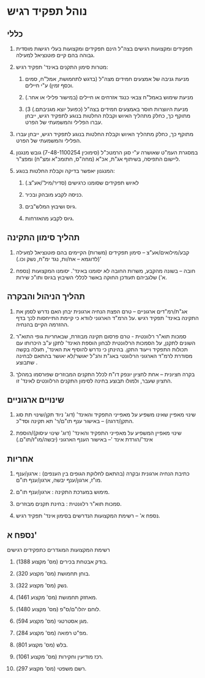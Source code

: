 # נוהל תפקיד רגיש

## כללי

1) תפקידים ומקצועות רגישים בצה"ל הינם תפקידים ומקצועות בעלי רגישות מוסדית גבוהה בהם קיים פוטנציאל למעילה. 

2) מטרות סימון התקנים באינד' תפקיד רגיש: 

   1) מניעת גניבה של אמצעים חמידים מצה"ל (בדגש לתחמושת, אמל"ח, סמים וכסף זמין) ע"י חיילים. 

   2) מניעת שימוש באמל"ח צבאי כנגד אזרחים או חיילים (במישור פלילי או אחר.) 

   3) מניעת היווצרות חוסר באמצעים חמידים בצה"ל (כפועל יוצא מגניבתם.) 3) מתוקף כך, כחלק מתהליך האיוש וקבלת החלטות בנוגע לתפקיד רגיש, ייבחן עברו הפלילי והמשמעתי של הפרט. 

3) מתוקף כך, כחלק מתהליך האיוש וקבלת החלטות בנוגע לתפקיד רגיש, ייבחן עברו הפלילי והמשמעתי של הפרט. 

4) במסגרת העמ"ט שאושרה ע"י סגן הרמטכ"ל (סימוכין 7-48-1100254) גובש מנגנון ליישום התפיסה, בשיתוף אג"ת, אכ"א (מחה"ס, חתומכ"א ומצ"ח) ומפצ"ר. 

5) המנגנון יאפשר בדיקה וקבלת החלטות בנוגע: 

   1) לאיוש תפקידים שסומנו כרגישים (סדיר/מיל'/אע"צ.) 

   2) כניסה לקבע מובהק ובכיר.
    
   3) גיוס ושיבוץ המלש"בים. 

   4) גיוס לקבע מהאזרחות. 

## תהליך סימון התקינה

1) קבע/מילואים/אע"צ – סימון תפקידים (משרות) הקיימים בהם פוטנציאל למעילה 
(לדוגמא – אח/ות, נגד ימ"ח, נשק וכו.)' 

2) חובה – בשונה מהקבע, משרות החובה לא יסומנו באינד'. יסומנו המקצועות  (נספח א') שלגביהם תעודכן החוקה באשר לכללי השיבוץ בגיוס ותו"כ שירות. 

## תהליך הניהול והבקרה 

1) אג"ת/רמ"דים ארגוניים – טרם הפצת הנחיה ארגונית יבחן האם נדרש לסמן את התקינה באינד' תפקיד רגיש .על הרמ"ד הארגוני לוודא כי קיימת התייחסות לכך בדף ההזרמה הקיים בהנחיה. 

2) סמכות תוא"ר רלוונטית  - טרם פרסום תקינה מבוזרת, שבאחריות גופי התוא"ר השונים לתקנן, על הסמכות הרלוונטית לבחון הוספת האינד' לתקן ע"ב היכרותו עם תכולות התפקיד וייעוד התקן. בהינתן כי נדרש להוסיף את האינד', תעלה בקשה מסודרת לרמ"ד הארגוני הרלוונטי באג"ת והנ"ל יאושר/לא יאושר בהתאם לבחינה שתבוצע . 

3) בקרה חציונית – אחת לחציון יונפק דו"ח לכלל התקנים המבוזרים שפורסמו במהלך החציון שעבר, ולמולו תבוצע בחינה לסימון התקנים הרלוונטים לאינד' זו. 

## שינויים ארגוניים

1) שינוי מאפיין שאינו משפיע על מאפייני התפקיד והאינד' (דוג' ניוד תקן/שינוי תת סוג התקן/דרגה) – באישור ענף תו"ם/ר' תא תקינה וסד"כ. 

2) שינוי מאפיין המשפיע על מאפייני התפקיד והאינד' (דוג' שינוי עיסוק)/הוספת אינד'/הורדת אינד '– באישור הענף הארגוני (יבשה/מו"ז/תו"ם.) 

## אחריות

1) כתיבת הנחיה ארגונית ובקרה (בהתאם לחלוקת הגופים בין הענפים) : ארגון/ענף מו"ז, ארגון/ענף יבשה, ארגון/ענף תו"ם. 

2) מימוש במערכת התקינה : ארגון/ענף תו"ם. 

3) סמכות תוא"ר רלוונטית : בחינת תקנים מבוזרים. 

4) נספח א' – רשימת המקצועות הנדרשים בסימון אינד' תפקיד רגיש. 

## נספח א'

רשימת המקצועות המוגדרים כתפקידים רגישים

1)	בודק אבטחת בכירים (מס' מקצוע 1388). 

2)	בוחן תחמושת (מס' מקצוע 320). 

3)	נשק (מס' מקצוע 322). 

4)	מאחזק תחמושת (מס' מקצוע 1461). 

5)	לוחם יהלו"ם/ס"פ (מס' מקצוע 1480). 

6)	מגן אסטרטגי (מס' מקצוע 594). 

7)	מפ"ט רפואה (מס' מקצוע 284). 

8)	בלש (מס' מקצוע 801). 

9)	רכז מודיעין וחקירות (מס' מקצוע 1061). 

10)	רשם משפטי (מס' מקצוע 297). 
